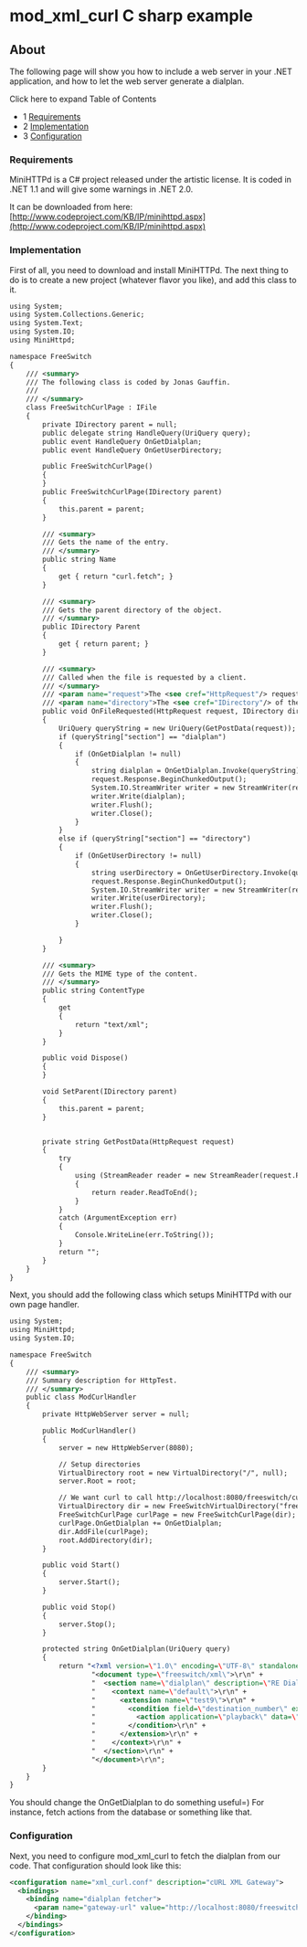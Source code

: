 
# mod_xml_curl C sharp example 

 

## About

The following page will show you how to include a web server in your .NET application, and how to let the web server generate a dialplan.

Click here to expand Table of Contents

* 1 [Requirements](#requirements)
* 2 [Implementation](#implementation)
* 3 [Configuration](#configuration)

### Requirements

MiniHTTPd is a C# project released under the artistic license. It is coded in .NET 1.1 and will give some warnings in .NET 2.0.

It can be downloaded from here: [http://www.codeproject.com/KB/IP/minihttpd.aspx](http://www.codeproject.com/KB/IP/minihttpd.aspx)

### Implementation

First of all, you need to download and install MiniHTTPd. The next thing to do is to create a new project (whatever flavor you like), and add this class to it.

```xml
using System;
using System.Collections.Generic;
using System.Text;
using System.IO;
using MiniHttpd;

namespace FreeSwitch
{
    /// <summary>
    /// The following class is coded by Jonas Gauffin.
    /// 
    /// </summary>
    class FreeSwitchCurlPage : IFile
    {
        private IDirectory parent = null;
        public delegate string HandleQuery(UriQuery query);
        public event HandleQuery OnGetDialplan;
        public event HandleQuery OnGetUserDirectory;       

        public FreeSwitchCurlPage()
        {
        }
        public FreeSwitchCurlPage(IDirectory parent)
        {
            this.parent = parent;
        }

        /// <summary>
        /// Gets the name of the entry.
        /// </summary>
        public string Name
        {
            get { return "curl.fetch"; }
        }

        /// <summary>
        /// Gets the parent directory of the object.
        /// </summary>
        public IDirectory Parent
        {
            get { return parent; }
        }

        /// <summary>
        /// Called when the file is requested by a client.
        /// </summary>
        /// <param name="request">The <see cref="HttpRequest"/> requesting the file.</param>
        /// <param name="directory">The <see cref="IDirectory"/> of the parent directory.</param>
        public void OnFileRequested(HttpRequest request, IDirectory directory)
        {
            UriQuery queryString = new UriQuery(GetPostData(request));
            if (queryString["section"] == "dialplan")
            {
                if (OnGetDialplan != null)
                {
                    string dialplan = OnGetDialplan.Invoke(queryString);
                    request.Response.BeginChunkedOutput();
                    System.IO.StreamWriter writer = new StreamWriter(request.Response.ResponseContent);
                    writer.Write(dialplan);
                    writer.Flush();
                    writer.Close();
                }
            }
            else if (queryString["section"] == "directory")
            {
                if (OnGetUserDirectory != null)
                {
                    string userDirectory = OnGetUserDirectory.Invoke(queryString);
                    request.Response.BeginChunkedOutput();
                    System.IO.StreamWriter writer = new StreamWriter(request.Response.ResponseContent);
                    writer.Write(userDirectory);
                    writer.Flush();
                    writer.Close();
                }

            }
        }

        /// <summary>
        /// Gets the MIME type of the content.
        /// </summary>
        public string ContentType
        {
            get
            {
                return "text/xml";
            }
        }

        public void Dispose()
        {
        }

        void SetParent(IDirectory parent)
        {
            this.parent = parent;
        }


        private string GetPostData(HttpRequest request)
        {
            try
            {
                using (StreamReader reader = new StreamReader(request.PostData))
                {
                    return reader.ReadToEnd();
                }
            }
            catch (ArgumentException err)
            {
                Console.WriteLine(err.ToString());
            }
            return "";
        }
    }
}
```

Next, you should add the following class which setups MiniHTTPd with our own page handler.

```xml
using System;
using MiniHttpd;
using System.IO;

namespace FreeSwitch
{
 	/// <summary>
	/// Summary description for HttpTest.
	/// </summary>
	public class ModCurlHandler
	{
        private HttpWebServer server = null;

        public ModCurlHandler()
		{
            server = new HttpWebServer(8080);            

            // Setup directories
            VirtualDirectory root = new VirtualDirectory("/", null);
            server.Root = root;

            // We want curl to call http://localhost:8080/freeswitch/curl.fetch
            VirtualDirectory dir = new FreeSwitchVirtualDirectory("freeswitch", root);
            FreeSwitchCurlPage curlPage = new FreeSwitchCurlPage(dir);
            curlPage.OnGetDialplan += OnGetDialplan;
            dir.AddFile(curlPage);
            root.AddDirectory(dir);
		}

        public void Start()
        {
            server.Start();
        }

        public void Stop()
        {
            server.Stop();
        }

        protected string OnGetDialplan(UriQuery query)
        {
            return "<?xml version=\"1.0\" encoding=\"UTF-8\" standalone=\"no\"?>\r\n" +
                    "<document type=\"freeswitch/xml\">\r\n" +
                    "  <section name=\"dialplan\" description=\"RE Dial Plan For FreeSwitch\">\r\n" +
                    "    <context name=\"default\">\r\n" +
                    "      <extension name=\"test9\">\r\n" +
                    "        <condition field=\"destination_number\" expression=\"^1111$\">\r\n" +
                    "          <action application=\"playback\" data=\"C:\\temp\\sounds\\tt-monkeys.wav\"/>\r\n" +
                    "        </condition>\r\n" +
                    "      </extension>\r\n" +
                    "    </context>\r\n" +
                    "  </section>\r\n" +
                    "</document>\r\n";
        }
	}
}
```

You should change the OnGetDialplan to do something useful=) For instance, fetch actions from the database or something like that.

### Configuration

Next, you need to configure mod\_xml\_curl to fetch the dialplan from our code. That configuration should look like this:

```xml
<configuration name="xml_curl.conf" description="cURL XML Gateway">
  <bindings>
    <binding name="dialplan fetcher">
      <param name="gateway-url" value="http://localhost:8080/freeswitch/curl.fetch" bindings="dialplan"/>
    </binding>
  </bindings>
</configuration>
```


